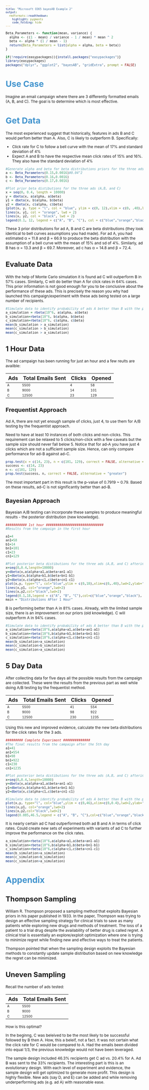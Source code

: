 ```yaml
---
title: "Microsoft O365 bayesAB Example 2"
output:
  rmdformats::readthedown:
    highlight: pygments
    code_folding: hide
---
```


<style type="text/css">
p{ /* Normal  */
   font-size: 12px;
}
body{ /* Normal  */
   font-size: 12px;
}
td {  /* Table  */
   font-size: 10px;
}
h1 { /* Header 1 */
 font-size: 26px;
 color: #4294ce;
}
h2 { /* Header 2 */
 font-size: 22px;
}
h3 { /* Header 3 */
 font-size: 18px;
}
code.r{ /* Code block */
  font-size: 10px;
}
pre { /* Code block */
  font-size: 10px
}
#table-of-contents h2 {
background-color: #4294ce;
}
#table-of-contents{
background: #688FAD;
}
#nav-top span.glyphicon{
color: #4294ce;
}
#postamble{
background: #4294ce;
border-top: ;
}
</style>

```r
Beta_Parameters <- function(mean, variance) {
  alpha <- ((1 - mean) / variance - 1 / mean) * mean ^ 2
  beta <- alpha * (1 / mean - 1)
  return(Beta_Parameters = list(alpha = alpha, beta = beta))
}
```


```r
if(!require(easypackages)){install.packages("easypackages")}
library(easypackages)
packages("dplyr", "ggplot2", "bayesAB", "gridExtra", prompt = FALSE)
```

# Use Case

Imagine an email campaign where there are 3 differently formatted emails (A, B, and C).  The goal is to determine which is most effective.

# Get Data

The most experienced suggest that historically, features in ads B and C would perfom better than A.  Also, C is likely to outperform B.  Specifically:

- Click rate for C to follow a bell curve with the mean of 17% and standard deviation of 4%
- Expect A and B to have the respective mean click rates of 15% and 16%. They also have the standard deviation of 4%

```r
#Generate alpha and beta for beta distributions priors for the three ads (A,B, and C)
a <- Beta_Parameters(0.15,0.0016)#0.04^2
b <- Beta_Parameters(0.16,0.0016)
c <- Beta_Parameters(0.17,0.0016)

#Plot prior beta distibutions for the three ads (A,B, and C)
x = seq(0, 0.4, length = 10000)
y = dbeta(x, a$alpha, a$beta)
y1 = dbeta(x, b$alpha, b$beta)
y2 = dbeta(x, c$alpha, c$beta)
{plot(x, y, type = "l", col = "blue", ylim = c(0, 12),xlim = c(0, .40),lwd = 2, ylab =' Density', xlab = expression(theta))
lines(x, y1, col = "orange", lwd = 2)
lines(x, y2, col = "black", lwd = 2)
legend(0.1, 12, legend = c("A", "B", "C"), col = c("blue","orange","black"), lwd = 5, cex = 1, horiz = TRUE)}
```

These 3 prior distributions for ad A, B and C are beta distributions (they look identical to bell curves assumptions you had made). For ad A, you had estimated α = 11.8 and β = 66.9 to produce the beta distribution with the assumption of a bell curve with the mean of 15% and sd of 4%. Similarly, ad B has  α = 13.3 and β = 69.7. Moreover, ad c has  α = 14.8 and β = 72.4. 

## Evaluate Data

With the help of Monte Carlo simulation it is found  ad C will outperform B in 57% cases. Similarly, C will do better than A for click rates in 64% cases. This prior information is not good enough for you to be conclusive about the performance of these ads. This is precisely the reason you why had launched this campaign/experiment with these ads being tested on a large number of recipients.

```r
#Simulate data to identify probability of ads A better than B with the prior distibutions
a_simulation = rbeta(10^6, a$alpha, a$beta)
b_simulation=rbeta(10^6, b$alpha, b$beta)
c_simulation=rbeta(10^6, c$alpha, c$beta)
mean(b_simulation > a_simulation)
mean(c_simulation > b_simulation)
mean(c_simulation > a_simulation)
```

## 1 Hour Data

The ad campaign has been running for just an hour and a few reults are availble:

| Ads | Total Emails Sent | Clicks | Opened |
| ---- | ---- | ---- | ---- |
| A | 5500 | 4 | 58 |
| B | 9000 | 14 | 101 |
| C | 12500 | 23 | 129 |

### Frequentist Approach

Ad A, there are not yet enough sample of clicks, just 4, to use them for A/B testing by the frequentist approach. 

Need to have at least 10 instances of both clicks and non-clicks. This requirement can be relaxed to 5 clicks/non-click with a few caveats but the sample size should never fall below 5. Notice that for ad-A you have just 4 clicks which are not a sufficient sample size. Hence, can only compare performance for ad-B against ad-C. 

```r
prop.test(x = c(14, 23), n = c(101, 129), correct = FALSE, alternative = "greater")
success <- c(14, 23)
n <- c(101, 129)
prop.test(success, n, correct = FALSE, alternative = "greater")

```

The most important part in this result is the p-value of 0.7919 ~ 0.79. Based on these results, ad-C is not significantly better than ad-B.

### Bayesian Approach

Bayesian A/B testing can  incorporate these samples to produce meaningful results - the posterior distribution (new knowledge).

```r
########### 1st hour ##############################
#Results from the campaign in the first hour 

a1=4
an1=58
b1=14
bn1=101
c1=23
cn1=129

#Plot posterior beta distibutions for the three ads (A,B, and C) afterincorporating evidence from the first hour
x=seq(0,0.4,length=10000)
y=dbeta(x,a$alpha+a1,a$beta+an1-a1)
y1=dbeta(x,b$alpha+b1,b$beta+bn1-b1)
y2=dbeta(x,c$alpha+c1,c$beta+cn1-c1)
plot(x,y, type="l", col="blue",ylim = c(0,18),xlim=c(0,.40),lwd=2,ylab='Density',xlab= expression(theta), main = "Distributions After 1 Hour")
lines(x,y1, col="orange",lwd=2)
lines(x,y2,col="black",lwd=2)
legend(0.1,18,legend = c("A", "B", "C"),col=c("blue","orange","black"), lwd=5, cex=1, horiz = TRUE)
main = "Distributions AFter 1 Hour"
```

B is performing better than A in 81% cases. Already, with the limited sample size, there is an improvement on our priors (old knowledge). C will outperform A in 94% cases. 

```r
#Simulate data to identify probability of ads A better than B with the prior distibutions
a_simulation=rbeta(10^6,a$alpha+a1,a$beta+an1-a1)
b_simulation=rbeta(10^6,b$alpha+b1,b$beta+bn1-b1)
c_simulation=rbeta(10^6,c$alpha+c1,c$beta+cn1-c1)
mean(b_simulation>a_simulation)
mean(c_simulation>b_simulation)
mean(c_simulation>a_simulation)
```

## 5 Day Data

After collecting data for five days all the possible results from the campaign are collected. These were the results from the previous part as well while doing A/B testing by the frequentist method.

| Ads | Total Emails Sent | Clicks | Opened |
| ---- | ---- | ---- | ---- |
| A | 5500 | 41 | 554 |
| B | 9000 | 98 | 922 |
| C | 12500 | 230 | 1235 |

Using this new and improved evidence, calculate the new beta distributions for the click rates for the 3 ads.

```r
######### Complete Experiment ##############
#The final results from the campaign after the 5th day
a1=41
an1=554
b1=98
bn1=922
c1=230
cn1=1235

#Plot posterior beta distibutions for the three ads (A,B, and C) afterincorporating the final evidence from the campaign
x=seq(0,0.4,length=10000)
y=dbeta(x,a$alpha+a1,a$beta+an1-a1)
y1=dbeta(x,b$alpha+b1,b$beta+bn1-b1)
y2=dbeta(x,c$alpha+c1,c$beta+cn1-c1)

#Simulate data to identify probability of ads A better than B with the prior distibutions
plot(x,y, type="l", col="blue",ylim = c(0,46),xlim=c(0,0.4),lwd=2,ylab='Density',xlab= expression(theta))
lines(x,y1, col="orange",lwd=2)
lines(x,y2,col="black",lwd=2)
legend(0.085,46.5,legend = c("A", "B", "C"),col=c("blue","orange","black"), lwd=5, cex=1, horiz = TRUE)
```

It is nearly certain ad C had outperformed both ad B and A in terms of click rates. Could create new sets of experiments with variants of ad C to further improve the performance on the click rates.

```r
a_simulation=rbeta(10^6,a$alpha+a1,a$beta+an1-a1)
b_simulation=rbeta(10^6,b$alpha+b1,b$beta+bn1-b1)
c_simulation=rbeta(10^6,c$alpha+c1,c$beta+cn1-c1)
mean(b_simulation>a_simulation)
mean(c_simulation>b_simulation)
mean(c_simulation>a_simulation)
```


# Appendix

## Thompson Sampling

William R. Thompson proposed a sampling method that exploits Bayesian priors in his paper published in 1933. In the paper, Thompson was trying to design an effective sampling strategy for clinical trials to save as many patients while exploring new drugs and methods of treatment. The loss of a patient to a trial drug despite the availability of better drug is called regret. A clinical trial is essentially an explore/exploit optimization where one is trying to minimize regret while finding new and effective ways to treat the patients.

Thompson pointed that when the sampling design exploits the Bayesian methods to constantly update sample distribution based on new knowledge the regret can be minimized. 

## Uneven Sampling

Recall the number of ads tested:

| Ads | Total Emails Sent | 
| ---- | ---- | 
| A | 5500 |
| B | 9000 | 
| C | 12500 | 

How is this optimal?

In the beginng, C was beleived to be the most likely to be successful followed by B then A.  How, this a beleif, not a fact.  It was not certain what the click rate for C would be compared to A.  Had the emails been divided into equal 1/3, the previous knowledge would not have been leveraged.  

The sample design included 46.3% recipients get C ad vs. 20.4% for A. Ad B was sent to the 33% recipients.  The interesting part is this is an evolutionary design. With each level of experiment and evidence, the sample design will get optimized to generate more profit. This design is highly flexible. New ads (say D, and E) can be added and while removing underperforming ads (e.g. ad A) with reasonable ease.
